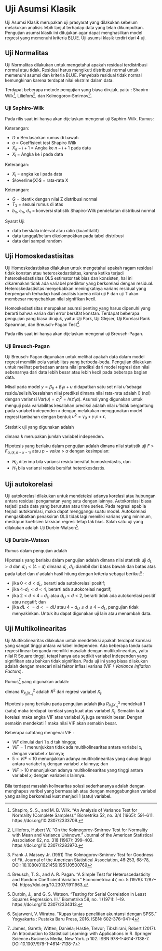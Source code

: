 # Uji Asumsi Klasik

Uji Asumsi Klasik merupakan uji prasyarat yang dilakukan sebelum melakukan analisis lebih lanjut terhadap data yang telah dikumpulkan. Pengujian asumsi klasik ini ditujukan agar dapat menghasilkan model regresi yang memenuhi kriteria BLUE. Uji asumsi klasik terdiri dari 4 uji.

## Uji Normalitas

Uji Normalitas dilakukan untuk mengetahui apakah residual terdistribusi normal atau tidak. Residual harus mengikuti distribusi normal untuk memenuhi asumsi dan kriteria BLUE. Penyebab residual tidak normal kemungkinan karena terdapat nilai ekstrim dalam data.

Terdapat beberapa metode pengujian yang biasa dirujuk, yaitu : Shapiro-Wilk[^shapiro1965], Liliefors[^lilliefors1967], dan Kolmogorov-Smirnov[^kolmogoroff1941].

### Uji Saphiro-Wilk {#ShapiroWilk}

Pada rilis saat ini hanya akan dijelaskan mengenai uji Saphiro-Wilk. Rumus:  

\begin{equation}
T_3 = \frac{1}{D} [ \sum_{i=1}^k a_i (X_n+i+1 - X_i) ]^2
\end{equation}

Keterangan:

- $D$ = Berdasarkan rumus di bawah
- $a$ = Coeffisient test Shapiro Wilk
- $X_n-i+1$ = Angka ke $n-i+1$ pada data
- $X_i$ = Angka ke i pada data

\begin{equation}
D=\sum_{i=1}^n{(X_i-\overline{X})^2}
\end{equation}

Keterangan:

- $X_i$ = angka ke i pada data
- $\overline{X}$ = rata-rata X

\begin{equation}
G=b_n+c_n+ln({T_3-d_n}/{1-T_3})
\end{equation}

Keterangan:

- $G$ = identik dengan nilai Z distribusi normal
- $T_3$ = sesuai rumus di atas
- $b_n$, $c_n$, $d_n$ = konversi statistik Shapiro-Wilk pendekatan distribusi normal

Syarat Uji:

- data berskala interval atau ratio (kuantitatif)
- data tunggal/belum dikelompokkan pada tabel distribusi
- data dari sampel random

## Uji Homoskedastisitas

Uji Homoskedastisitas dilakukan untuk mengetahui apakah ragam residual tidak konstan atau heteroskedastisitas, karena ketika terjadi heteroskedastisitas OLS estimator tak bias dan konsisten, hal ini dikarenakan tidak ada variabel prediktor yang berkorelasi dengan residual. Heteroskedastisitas menyebabkan meningkatnya varians residual yang berpengaruh terhadap hasil analisis karena nilai uji F dan uji T akan membesar menyebabkan nilai signifikan kecil.

Homoskedastisitas merupakan asumsi penting yang harus dipenuhi yang berarti bahwa varian dari error bersifat konstan. Terdapat beberapa pengujian yang biasa dirujuk, yaitu: Uji Park, Uji Glejser, Uji Korelasi Rank Spearman, dan Breusch-Pagan Test[^breusch1979].

Pada rilis saat ini hanya akan dijelaskan mengenai uji Breusch-Pagan.

### Uji Breusch-Pagan {#BreuschPagan}

Uji Breusch-Pagan digunakan untuk melihat apakah data dalam model regresi memiliki pola variabilitas yang berbeda-beda. Pengujian dilakukan untuk melihat perbedaan antara nilai prediksi dari model regresi dan nilai sebenarnya dari data lebih besar atau lebih kecil pada beberapa bagian data.

Misal pada model $y = \beta_0 + \beta_1 x + \upsilon$ didapatkan satu set nilai $\hat{\upsilon}$ sebagai residu/selisih/kesalahan nilai prediksi dimana nilai rata-rata adalah 0 (nol) dengan variansi $Var(\upsilon) = \sigma_t^2 = h(z'_t \alpha)$. Asumsi yang digunakan untuk menguji pola variabilitas kesalahan prediksi adalah nilai $\hat{\upsilon}$ tidak bergantung pada variabel independen $x$ dengan melakukan menggunakan model regresi tambahan dengan bentuk $\hat{\upsilon}^2 = \gamma_0 + \gamma_1 x + \epsilon$.

Statistik uji yang digunakan adalah

\begin{equation}
F = \frac{R^2_{{\upsilon^2}/k}}{1 - R^2_{{\upsilon^2}/{n-k-1}}} \sim F_{a,(k, n-k-1)}
\end{equation}

dimana $k$ merupakan jumlah variabel independen.

Hipotesis yang berlaku dalam pengujian adalah dimana nilai statistik uji $F$ > $F_{a,(k, n-k-1)}$ atau $p-value$ > $\alpha$ dengan kesimpulan:

- $H_0$ diterima bila variansi residu bersifat homoskedastis, dan
- $H_1$ bila variansi residu bersifat heterokesdastis.


## Uji autokorelasi

Uji autokorelasi dilakukan untuk mendeteksi adanya korelasi atau hubungan antara residual pengamatan yang satu dengan lainnya. Autokorelasi biasa terjadi pada data yang berurutan atau time series. Pada regresi apabila terjadi autokorelasi, maka dapat menggangu suatu model. Autokorelasi mengakibatkan penaksiran OLS tidak lagi memiliki varians yang minimum, meskipun koefisien taksiran regresi tetap tak bias. Salah satu uji yang dilakukan adalah Uji Durbin-Watson[^durbinwatson1971].

### Uji Durbin-Watson {#DurbinWatson}

Rumus dalam pengujian adalah

\begin{equation}
d = \frac{\sum^n_{t=2} (e_t - e_{t-1})^2}{\sum^n_{t=1} e^2_t}
\end{equation}

Hipotesis yang berlaku dalam pengujian adalah dimana nilai statistik uji $d_L > d$ dan $d_U < (4 - d)$ dimana $d_L, d_U$ diambil dari batas bawah dan batas atas pada tabel dan $d$ adalah hasil hitung dengan kriteria sebagai berikut[^sujarweni2016] :

- jika $0 < d < d_L$, berarti ada autokorelasi positif;
- jika $4 – d_L < d < 4$, berarti ada autokorelasi negatif;
- jika $2 < d < 4 - d_U$ atau $d_U < d < 2$, berarti tidak ada autokorelasi positif atau negatif; dan
- jika $dL <= d <= dU$ atau $4 - d_U ≤ d ≤ 4 - d_L$, pengujian tidak menyakinkan. Untuk itu dapat digunakan uji lain atau menambah data.

## Uji Multikolinearitas

Uji Multikolinearitas dilakukan untuk mendeteksi apakah terdapat korelasi yang sangat tinggi antara variabel independen. Ada beberapa tanda suatu regresi linear berganda memiliki masalah dengan multikolinearitas, yaitu nilai R Square tinggi, tetapi hanya ada sedikit variabel independen yang signifikan atau bahkan tidak signifikan. Pada uji ini yang biasa dilakukan adalah dengan mencari nilai faktor inflasi varians (VIF / _Variance Inflation Factors_).

Rumus[^islr] yang digunakan adalah:

\begin{equation}
VIF(\hat{\beta}_j) = \frac{1}{1-R^2_{X_j|X_{-j}}}
\end{equation}

dimana $R^2_{X_j|X_{-j}}$ adalah $R^2$ dari regresi variabel $X_j$.

Hipotesis yang berlaku pada pengujian adalah jika $R^2_{X_j|X_{-j}}$ mendekati 1 (satu) maka terdapat korelasi yang kuat atas variabel $X_j$. Semakin kuat korelasi maka angka VIF atas variabel $X_j$ juga semakin besar. Dengan semakin mendekati 1 maka nilai VIF akan semakin besar.

Beberapa catatang mengenai VIF :

- $VIF$ dimulai dari 1 s.d tak hingga;
- $VIF = 1$ menunjukkan tidak ada multikolinearitas antara variabel $x_i$ dengan variabel $x$ lainnya;
- $5 < VIF < 10$ menunjukkan adanya multikolinearitas yang cukup tinggi antara variabel $x_i$ dengan variabel $x$ lainnya; dan
- $VIF > 10$ menunjukkan adanya multikolinearitas yang tinggi antara variabel $x_i$ dengan variabel $x$ lainnya.

Bila terdapat masalah kolinearitas solusi sederhananya adalah dengan menghapus varibel yang bermasalah atau dengan menggabungkan variabel yang saling berkorelasi kuat menjadi 1 (satu) variabel.

[^shapiro1965]: Shapiro, S. S., and M. B. Wilk. “An Analysis of Variance Test for Normality (Complete Samples).” Biometrika 52, no. 3/4 (1965): 591–611. https://doi.org/10.2307/2333709.
[^lilliefors1967]: Lilliefors, Hubert W. “On the Kolmogorov-Smirnov Test for Normality with Mean and Variance Unknown.” Journal of the American Statistical Association 62, no. 318 (1967): 399–402. https://doi.org/10.2307/2283970.
[^kolmogoroff1941]: Frank J. Massey Jr. (1951) The Kolmogorov-Smirnov Test for Goodness of Fit, Journal of the American Statistical Association, 46:253, 68-78, DOI: 10.1080/01621459.1951.10500769
[^breusch1979]: Breusch, T. S., and A. R. Pagan. “A Simple Test for Heteroscedasticity and Random Coefficient Variation.” Econometrica 47, no. 5 (1979): 1287–94. https://doi.org/10.2307/1911963.
[^durbinwatson1971]: Durbin, J., and G. S. Watson. “Testing for Serial Correlation in Least Squares Regression. III.” Biometrika 58, no. 1 (1971): 1–19. https://doi.org/10.2307/2334313.
[^sujarweni2016]: Sujarweni, V. Wiratna. "Kupas tuntas penelitian akuntansi dengan SPSS." Yogyakarta : Pustaka Baru Press, 2016. ISBN: 602-376--041-4
[^islr]: James, Gareth; Witten, Daniela; Hastie, Trevor; Tibshirani, Robert (2017). An Introduction to Statistical Learning: with Applications in R. Springer Science+Business Media, New York. p 102. ISBN 978-1-4614-7138-7. DOI:10.1007/978-1-4614-7138-7
